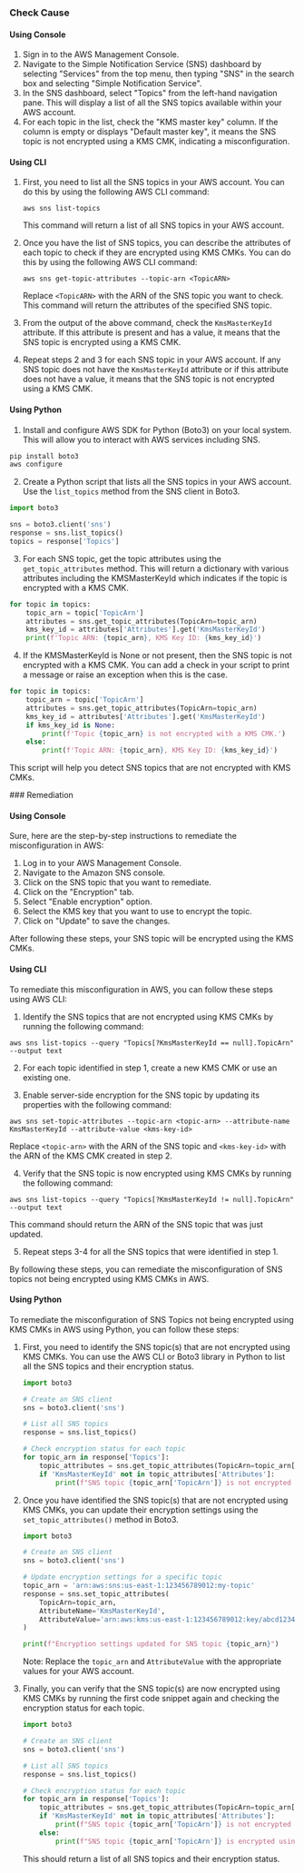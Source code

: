 

<Tabs><Tab title='Cause'>
### Check Cause

#### Using Console

1. Sign in to the AWS Management Console.
2. Navigate to the Simple Notification Service (SNS) dashboard by selecting "Services" from the top menu, then typing "SNS" in the search box and selecting "Simple Notification Service".
3. In the SNS dashboard, select "Topics" from the left-hand navigation pane. This will display a list of all the SNS topics available within your AWS account.
4. For each topic in the list, check the "KMS master key" column. If the column is empty or displays "Default master key", it means the SNS topic is not encrypted using a KMS CMK, indicating a misconfiguration.

#### Using CLI

1. First, you need to list all the SNS topics in your AWS account. You can do this by using the following AWS CLI command:

   ```
   aws sns list-topics
   ```
   This command will return a list of all SNS topics in your AWS account.

2. Once you have the list of SNS topics, you can describe the attributes of each topic to check if they are encrypted using KMS CMKs. You can do this by using the following AWS CLI command:

   ```
   aws sns get-topic-attributes --topic-arn <TopicARN>
   ```
   Replace `<TopicARN>` with the ARN of the SNS topic you want to check. This command will return the attributes of the specified SNS topic.

3. From the output of the above command, check the `KmsMasterKeyId` attribute. If this attribute is present and has a value, it means that the SNS topic is encrypted using a KMS CMK.

4. Repeat steps 2 and 3 for each SNS topic in your AWS account. If any SNS topic does not have the `KmsMasterKeyId` attribute or if this attribute does not have a value, it means that the SNS topic is not encrypted using a KMS CMK.

#### Using Python

1. Install and configure AWS SDK for Python (Boto3) on your local system. This will allow you to interact with AWS services including SNS.

```python
pip install boto3
aws configure
```

2. Create a Python script that lists all the SNS topics in your AWS account. Use the `list_topics` method from the SNS client in Boto3.

```python
import boto3

sns = boto3.client('sns')
response = sns.list_topics()
topics = response['Topics']
```

3. For each SNS topic, get the topic attributes using the `get_topic_attributes` method. This will return a dictionary with various attributes including the KMSMasterKeyId which indicates if the topic is encrypted with a KMS CMK.

```python
for topic in topics:
    topic_arn = topic['TopicArn']
    attributes = sns.get_topic_attributes(TopicArn=topic_arn)
    kms_key_id = attributes['Attributes'].get('KmsMasterKeyId')
    print(f'Topic ARN: {topic_arn}, KMS Key ID: {kms_key_id}')
```

4. If the KMSMasterKeyId is None or not present, then the SNS topic is not encrypted with a KMS CMK. You can add a check in your script to print a message or raise an exception when this is the case.

```python
for topic in topics:
    topic_arn = topic['TopicArn']
    attributes = sns.get_topic_attributes(TopicArn=topic_arn)
    kms_key_id = attributes['Attributes'].get('KmsMasterKeyId')
    if kms_key_id is None:
        print(f'Topic {topic_arn} is not encrypted with a KMS CMK.')
    else:
        print(f'Topic ARN: {topic_arn}, KMS Key ID: {kms_key_id}')
```

This script will help you detect SNS topics that are not encrypted with KMS CMKs.

</Tab>

<Tab title='Remediation'>
### Remediation

#### Using Console

Sure, here are the step-by-step instructions to remediate the misconfiguration in AWS:

1. Log in to your AWS Management Console.
2. Navigate to the Amazon SNS console.
3. Click on the SNS topic that you want to remediate.
4. Click on the "Encryption" tab.
5. Select "Enable encryption" option.
6. Select the KMS key that you want to use to encrypt the topic.
7. Click on "Update" to save the changes.

After following these steps, your SNS topic will be encrypted using the KMS CMKs.

#### Using CLI

To remediate this misconfiguration in AWS, you can follow these steps using AWS CLI:

1. Identify the SNS topics that are not encrypted using KMS CMKs by running the following command:
```
aws sns list-topics --query "Topics[?KmsMasterKeyId == null].TopicArn" --output text
```

2. For each topic identified in step 1, create a new KMS CMK or use an existing one.

3. Enable server-side encryption for the SNS topic by updating its properties with the following command:
```
aws sns set-topic-attributes --topic-arn <topic-arn> --attribute-name KmsMasterKeyId --attribute-value <kms-key-id>
```
Replace `<topic-arn>` with the ARN of the SNS topic and `<kms-key-id>` with the ARN of the KMS CMK created in step 2.

4. Verify that the SNS topic is now encrypted using KMS CMKs by running the following command:
```
aws sns list-topics --query "Topics[?KmsMasterKeyId != null].TopicArn" --output text
```
This command should return the ARN of the SNS topic that was just updated.

5. Repeat steps 3-4 for all the SNS topics that were identified in step 1.

By following these steps, you can remediate the misconfiguration of SNS topics not being encrypted using KMS CMKs in AWS.

#### Using Python

To remediate the misconfiguration of SNS Topics not being encrypted using KMS CMKs in AWS using Python, you can follow these steps:

1. First, you need to identify the SNS topic(s) that are not encrypted using KMS CMKs. You can use the AWS CLI or Boto3 library in Python to list all the SNS topics and their encryption status.

   ```python
   import boto3

   # Create an SNS client
   sns = boto3.client('sns')

   # List all SNS topics
   response = sns.list_topics()

   # Check encryption status for each topic
   for topic_arn in response['Topics']:
       topic_attributes = sns.get_topic_attributes(TopicArn=topic_arn['TopicArn'])
       if 'KmsMasterKeyId' not in topic_attributes['Attributes']:
           print(f"SNS topic {topic_arn['TopicArn']} is not encrypted using KMS CMKs")
   ```

2. Once you have identified the SNS topic(s) that are not encrypted using KMS CMKs, you can update their encryption settings using the `set_topic_attributes()` method in Boto3.

   ```python
   import boto3

   # Create an SNS client
   sns = boto3.client('sns')

   # Update encryption settings for a specific topic
   topic_arn = 'arn:aws:sns:us-east-1:123456789012:my-topic'
   response = sns.set_topic_attributes(
       TopicArn=topic_arn,
       AttributeName='KmsMasterKeyId',
       AttributeValue='arn:aws:kms:us-east-1:123456789012:key/abcd1234-5678-90ab-cdef-1234567890ab'
   )

   print(f"Encryption settings updated for SNS topic {topic_arn}")
   ```

   Note: Replace the `topic_arn` and `AttributeValue` with the appropriate values for your AWS account.

3. Finally, you can verify that the SNS topic(s) are now encrypted using KMS CMKs by running the first code snippet again and checking the encryption status for each topic.

   ```python
   import boto3

   # Create an SNS client
   sns = boto3.client('sns')

   # List all SNS topics
   response = sns.list_topics()

   # Check encryption status for each topic
   for topic_arn in response['Topics']:
       topic_attributes = sns.get_topic_attributes(TopicArn=topic_arn['TopicArn'])
       if 'KmsMasterKeyId' not in topic_attributes['Attributes']:
           print(f"SNS topic {topic_arn['TopicArn']} is not encrypted using KMS CMKs")
       else:
           print(f"SNS topic {topic_arn['TopicArn']} is encrypted using KMS CMKs")
   ```

   This should return a list of all SNS topics and their encryption status.


</Tab>
</Tabs>